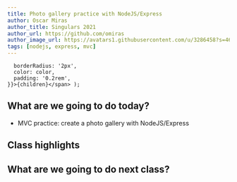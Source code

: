 ```yaml
---
title: Photo gallery practice with NodeJS/Express
author: Oscar Miras
author_title: Singulars 2021
author_url: https://github.com/omiras
author_image_url: https://avatars1.githubusercontent.com/u/3286458?s=460&v=4
tags: [nodejs, express, mvc]
---
```


      borderRadius: '2px',
      color: color,
      padding: '0.2rem',
    }}>{children}</span> );

## __<Highlight color="#ff8000">What are we going to do today?</Highlight>__


* MVC practice: create a photo gallery with NodeJS/Express

## __<Highlight color="#ff8000">Class highlights</Highlight>__ 

## __<Highlight color="#ff8000">What are we going to do next class?</Highlight>__

